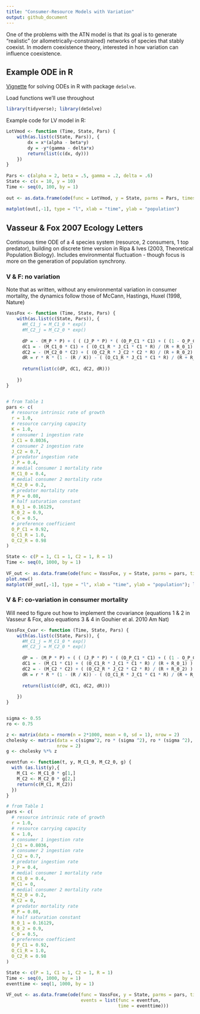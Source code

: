 ```yaml
---
title: "Consumer-Resource Models with Variation"
output: github_document
---
```


One of the problems with the ATN model is that its goal is to generate "realistic" (or allometrically-constrained) networks of species that stably coexist. In modern coexistence theory, interested in how variation can influence coexistence.

## Example ODE in R

[Vignette](https://cran.r-project.org/web/packages/deSolve/vignettes/deSolve.pdf) for solving ODEs in R with package `deSolve`.

Load functions we'll use throughout

```r
library(tidyverse); library(deSolve)
```

Example code for LV model in R:

```r
LotVmod <- function (Time, State, Pars) {
    with(as.list(c(State, Pars)), {
        dx = x*(alpha - beta*y)
        dy = -y*(gamma - delta*x)
        return(list(c(dx, dy)))
    })
}
 
Pars <- c(alpha = 2, beta = .5, gamma = .2, delta = .6)
State <- c(x = 10, y = 10)
Time <- seq(0, 100, by = 1)
 
out <- as.data.frame(ode(func = LotVmod, y = State, parms = Pars, times = Time))
 
matplot(out[,-1], type = "l", xlab = "time", ylab = "population")
```

## Vasseur & Fox 2007 Ecology Letters

Continuous time ODE of a 4 species system (resource, 2 consumers, 1 top predator), building on discrete time version in Ripa & Ives (2003, Theoretical Population Biology). Includes environmental fluctuation - though focus is more on the generation of population synchrony.

### V & F: no variation

Note that as written, without any environmental variation in consumer mortality, the dynamics follow those of McCann, Hastings, Huxel (1998, Nature)

```r
VassFox <- function (Time, State, Pars) {
    with(as.list(c(State, Pars)), {
      #M_C1_j = M_C1_0 * exp()
      #M_C2_j = M_C2_0 * exp()
      
      dP = - (M_P * P) + ( ( (J_P * P) * ( (O_P_C1 * C1) + ( (1 - O_P_C1) * C2) ) ) / ( (O_P_C1 * C1) + ((1 - O_P_C1) * C2) + C_0) ) 
      dC1 = - (M_C1_0 * C1) + ( (O_C1_R * J_C1 * C1 * R) / (R + R_0_1) ) - ( (O_P_C1 * J_P * P * C1) / ( (O_P_C1 * C1) + ((1 - O_P_C1) * C2) + C_0) )
      dC2 = - (M_C2_0 * C2) + ( (O_C2_R * J_C2 * C2 * R) / (R + R_0_2) ) - ( ((1 - O_P_C1) * J_P * P * C2) / ( ( O_P_C1 * C1) + ((1 - O_P_C1) * C2) + C_0) )
      dR = r * R * (1 - (R / K)) - ( (O_C1_R * J_C1 * C1 * R) / (R + R_0_1) ) - ( (O_C2_R * J_C2 * C2 * R) / (R + R_0_2) )
      
      return(list(c(dP, dC1, dC2, dR)))
      
    })
}


# from Table 1
pars <- c(
  # resource intrinsic rate of growth
  r = 1.0,
  # resource carrying capacity
  K = 1.0,
  # consumer 1 ingestion rate
  J_C1 = 0.8036,
  # consumer 2 ingestion rate
  J_C2 = 0.7,
  # predator ingestion rate
  J_P = 0.4,
  # medial consumer 1 mortality rate
  M_C1_0 = 0.4,
  # medial consumer 2 mortality rate
  M_C2_0 = 0.2,
  # predator mortality rate
  M_P = 0.08,
  # half saturation constant
  R_0_1 = 0.16129,
  R_0_2 = 0.9,
  C_0 = 0.5,
  # preference coefficient
  O_P_C1 = 0.92,
  O_C1_R = 1.0,
  O_C2_R = 0.98
)

State <- c(P = 1, C1 = 1, C2 = 1, R = 1)
Time <- seq(0, 1000, by = 1)
 
VF_out <- as.data.frame(ode(func = VassFox, y = State, parms = pars, times = Time))
plot.new()
matplot(VF_out[,-1], type = "l", xlab = "time", ylab = "population"); legend("topright", legend = c("P", "C1", "C2", "R"), col = 1:4, cex = 0.5, pch = 16)
```


### V & F: co-variation in consumer mortality

Will need to figure out how to implement the covariance (equations 1 & 2 in Vasseur & Fox, also equations 3 & 4 in Gouhier et al. 2010 Am Nat)

```r
VassFox_Cvar <- function (Time, State, Pars) {
    with(as.list(c(State, Pars)), {
      #M_C1_j = M_C1_0 * exp()
      #M_C2_j = M_C2_0 * exp()
      
      dP = - (M_P * P) + ( ( (J_P * P) * ( (O_P_C1 * C1) + ( (1 - O_P_C1) * C2) ) ) / ( (O_P_C1 * C1) + ((1 - O_P_C1) * C2) + C_0) ) 
      dC1 = - (M_C1 * C1) + ( (O_C1_R * J_C1 * C1 * R) / (R + R_0_1) ) - ( (O_P_C1 * J_P * P * C1) / ( (O_P_C1 * C1) + ((1 - O_P_C1) * C2) + C_0) )
      dC2 = - (M_C2 * C2) + ( (O_C2_R * J_C2 * C2 * R) / (R + R_0_2) ) - ( (O_P_C1 * J_P * P * C2) / ( (O_P_C1 * C1) + ((1 - O_P_C1) * C2) + C_0) )
      dR = r * R * (1 - (R / K)) - ( (O_C1_R * J_C1 * C1 * R) / (R + R_0_1) ) - ( (O_C2_R * J_C2 * C2 * R) / (R + R_0_2) )
      
      return(list(c(dP, dC1, dC2, dR)))
      
    })
}


sigma <- 0.55
ro <- 0.75

z <- matrix(data = rnorm(n = 2*1000, mean = 0, sd = 1), nrow = 2)
cholesky <- matrix(data = c(sigma^2, ro * (sigma ^2), ro * (sigma ^2), sigma ^2), 
                   nrow = 2)
g <- cholesky %*% z

eventfun <- function(t, y, M_C1_0, M_C2_0, g) {
  with (as.list(y),{
    M_C1 <- M_C1_0 * g[1,]
    M_C2 <- M_C2_0 * g[2,]
    return(c(M_C1, M_C2))
  })
}

# from Table 1
pars <- c(
  # resource intrinsic rate of growth
  r = 1.0,
  # resource carrying capacity
  K = 1.0,
  # consumer 1 ingestion rate
  J_C1 = 0.8036,
  # consumer 2 ingestion rate
  J_C2 = 0.7,
  # predator ingestion rate
  J_P = 0.4,
  # medial consumer 1 mortality rate
  M_C1_0 = 0.4,
  M_C1 = 0,
  # medial consumer 2 mortality rate
  M_C2_0 = 0.2,
  M_C2 = 0,
  # predator mortality rate
  M_P = 0.08,
  # half saturation constant
  R_0_1 = 0.16129,
  R_0_2 = 0.9,
  C_0 = 0.5,
  # preference coefficient
  O_P_C1 = 0.92,
  O_C1_R = 1.0,
  O_C2_R = 0.98
)

State <- c(P = 1, C1 = 1, C2 = 1, R = 1)
Time <- seq(0, 1000, by = 1)
eventtime <- seq(1, 1000, by = 1)
 
VF_out <- as.data.frame(ode(func = VassFox, y = State, parms = pars, times = Time,
                            events = list(func = eventfun, 
                                          time = eventtime)))
```



